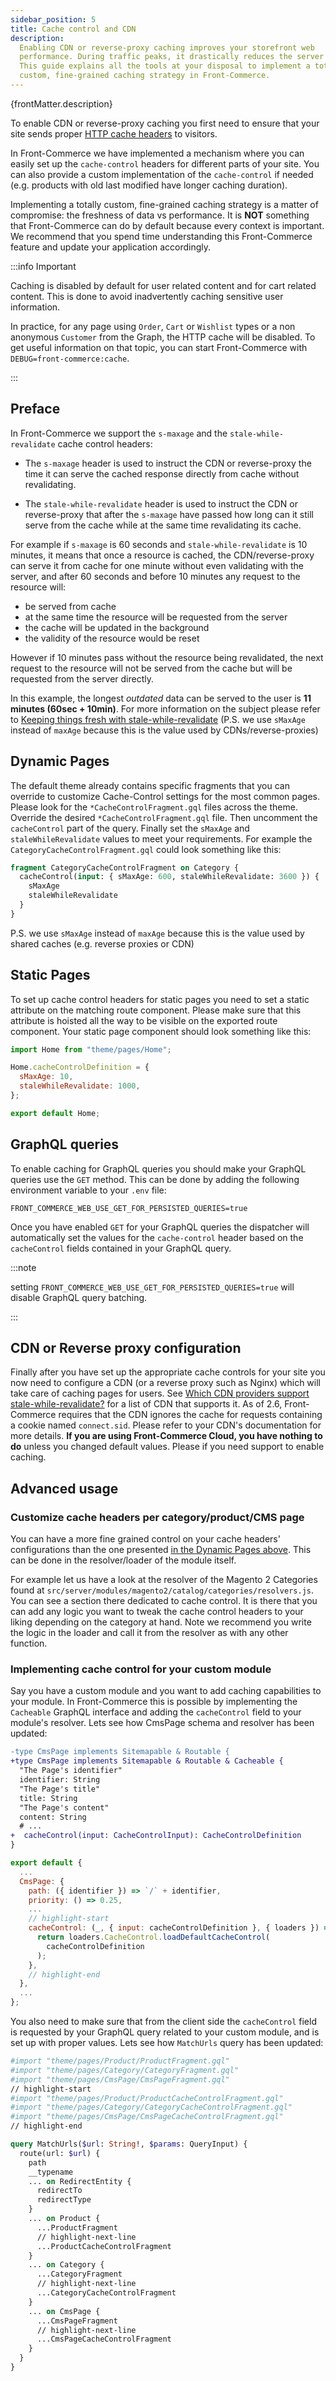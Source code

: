 ```yaml
---
sidebar_position: 5
title: Cache control and CDN
description:
  Enabling CDN or reverse-proxy caching improves your storefront web
  performance. During traffic peaks, it drastically reduces the server load too.
  This guide explains all the tools at your disposal to implement a totally
  custom, fine-grained caching strategy in Front-Commerce.
---
```



<SinceVersion tag="2.6" />

<p>{frontMatter.description}</p>

To enable CDN or reverse-proxy caching you first need to ensure that your site
sends proper
[HTTP cache headers](https://developer.mozilla.org/en-US/docs/Web/HTTP/Headers/Cache-Control)
to visitors.

In Front-Commerce we have implemented a mechanism where you can easily set up
the `cache-control` headers for different parts of your site. You can also
provide a custom implementation of the `cache-control` if needed (e.g. products
with old last modified have longer caching duration).

Implementing a totally custom, fine-grained caching strategy is a matter of
compromise: the freshness of data vs performance. It is **NOT** something that
Front-Commerce can do by default because every context is important. We
recommend that you spend time understanding this Front-Commerce feature and
update your application accordingly.

:::info Important

Caching is disabled by default for user related content and for cart related
content. This is done to avoid inadvertently caching sensitive user information.

In practice, for any page using `Order`, `Cart` or `Wishlist` types or a non
anonymous `Customer` from the Graph, the HTTP cache will be disabled. To get
useful information on that topic, you can start Front-Commerce with
`DEBUG=front-commerce:cache`.

:::

## Preface

In Front-Commerce we support the `s-maxage` and the `stale-while-revalidate`
cache control headers:

- The `s-maxage` header is used to instruct the CDN or reverse-proxy the time it
  can serve the cached response directly from cache without revalidating.

- The `stale-while-revalidate` header is used to instruct the CDN or
  reverse-proxy that after the `s-maxage` have passed how long can it still
  serve from the cache while at the same time revalidating its cache.

For example if `s-maxage` is 60 seconds and `stale-while-revalidate` is 10
minutes, it means that once a resource is cached, the CDN/reverse-proxy can
serve it from cache for one minute without even validating with the server, and
after 60 seconds and before 10 minutes any request to the resource will:

- be served from cache
- at the same time the resource will be requested from the server
- the cache will be updated in the background
- the validity of the resource would be reset

However if 10 minutes pass without the resource being revalidated, the next
request to the resource will not be served from the cache but will be requested
from the server directly.

In this example, the longest _outdated_ data can be served to the user is **11
minutes (60sec + 10min)**. For more information on the subject please refer to
[Keeping things fresh with stale-while-revalidate](https://web.dev/stale-while-revalidate/)
(P.S. we use `sMaxAge` instead of `maxAge` because this is the value used by
CDNs/reverse-proxies)

## Dynamic Pages

The default theme already contains specific fragments that you can override to
customize Cache-Control settings for the most common pages. Please look for the
`*CacheControlFragment.gql` files across the theme. Override the desired
`*CacheControlFragment.gql` file. Then uncomment the `cacheControl` part of the
query. Finally set the `sMaxAge` and `staleWhileRevalidate` values to meet your
requirements. For example the `CategoryCacheControlFragment.gql` could look
something like this:

```graphql
fragment CategoryCacheControlFragment on Category {
  cacheControl(input: { sMaxAge: 600, staleWhileRevalidate: 3600 }) {
    sMaxAge
    staleWhileRevalidate
  }
}
```

P.S. we use `sMaxAge` instead of `maxAge` because this is the value used by
shared caches (e.g. reverse proxies or CDN)

## Static Pages

To set up cache control headers for static pages you need to set a static
attribute on the matching route component. Please make sure that this attribute
is hoisted all the way to be visible on the exported route component. Your
static page component should look something like this:

```jsx
import Home from "theme/pages/Home";

Home.cacheControlDefinition = {
  sMaxAge: 10,
  staleWhileRevalidate: 1000,
};

export default Home;
```

## GraphQL queries

To enable caching for GraphQL queries you should make your GraphQL queries use
the `GET` method. This can be done by adding the following environment variable
to your `.env` file:

```shell
FRONT_COMMERCE_WEB_USE_GET_FOR_PERSISTED_QUERIES=true
```

Once you have enabled `GET` for your GraphQL queries the dispatcher will
automatically set the values for the `cache-control` header based on the
`cacheControl` fields contained in your GraphQL query.

:::note

setting `FRONT_COMMERCE_WEB_USE_GET_FOR_PERSISTED_QUERIES=true` will disable
GraphQL query batching.

:::

## CDN or Reverse proxy configuration

Finally after you have set up the appropriate cache controls for your site you
now need to configure a CDN (or a reverse proxy such as Nginx) which will take
care of caching pages for users. See
[Which CDN providers support stale-while-revalidate?](https://www.ctrl.blog/entry/cdn-rfc5861-support.html)
for a list of CDN that supports it. As of 2.6, Front-Commerce requires that the
CDN ignores the cache for requests containing a cookie named `connect.sid`.
Please refer to your CDN's documentation for more details. **If you are using
Front-Commerce Cloud, you have nothing to do** unless you changed default
values. Please <ContactLink /> if you need support to enable caching.

## Advanced usage

### Customize cache headers per category/product/CMS page

You can have a more fine grained control on your cache headers' configurations
than the one presented [in the Dynamic Pages above](#dynamic-pages). This can be
done in the resolver/loader of the module itself.

For example let us have a look at the resolver of the Magento 2 Categories found
at `src/server/modules/magento2/catalog/categories/resolvers.js`. You can see a
section there dedicated to cache control. It is there that you can add any logic
you want to tweak the cache control headers to your liking depending on the
category at hand. Note we recommend you write the logic in the loader and call
it from the resolver as with any other function.

### Implementing cache control for your custom module

Say you have a custom module and you want to add caching capabilities to your
module. In Front-Commerce this is possible by implementing the `Cacheable`
GraphQL interface and adding the `cacheControl` field to your module's resolver.
Lets see how CmsPage schema and resolver has been updated:

```diff title="my-module/server/cms/schema.gql"
-type CmsPage implements Sitemapable & Routable {
+type CmsPage implements Sitemapable & Routable & Cacheable {
  "The Page's identifier"
  identifier: String
  "The Page's title"
  title: String
  "The Page's content"
  content: String
  # ...
+  cacheControl(input: CacheControlInput): CacheControlDefinition
}
```

```js title="my-module/server/cms/resolver.js"
export default {
  ...
  CmsPage: {
    path: ({ identifier }) => `/` + identifier,
    priority: () => 0.25,
    ...
    // highlight-start
    cacheControl: (_, { input: cacheControlDefinition }, { loaders }) => {
      return loaders.CacheControl.loadDefaultCacheControl(
        cacheControlDefinition
      );
    },
    // highlight-end
  },
  ...
};
```

You also need to make sure that from the client side the `cacheControl` field is
requested by your GraphQL query related to your custom module, and is set up
with proper values. Lets see how `MatchUrls` query has been updated:

```graphql title="my-module/web/theme/modules/Router/DispatcherQuery.gql"
#import "theme/pages/Product/ProductFragment.gql"
#import "theme/pages/Category/CategoryFragment.gql"
#import "theme/pages/CmsPage/CmsPageFragment.gql"
// highlight-start
#import "theme/pages/Product/ProductCacheControlFragment.gql"
#import "theme/pages/Category/CategoryCacheControlFragment.gql"
#import "theme/pages/CmsPage/CmsPageCacheControlFragment.gql"
// highlight-end

query MatchUrls($url: String!, $params: QueryInput) {
  route(url: $url) {
    path
    __typename
    ... on RedirectEntity {
      redirectTo
      redirectType
    }
    ... on Product {
      ...ProductFragment
      // highlight-next-line
      ...ProductCacheControlFragment
    }
    ... on Category {
      ...CategoryFragment
      // highlight-next-line
      ...CategoryCacheControlFragment
    }
    ... on CmsPage {
      ...CmsPageFragment
      // highlight-next-line
      ...CmsPageCacheControlFragment
    }
  }
}
```
